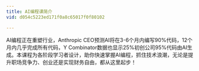 ```yaml
---
title: AI编程课简介
vid: d054c5223ed171f0a8c65017f0f80102

---
```

AI编程正在重塑行业，Anthropic CEO预测AI将在3-6个月内编写90%代码，12个月内几乎完成所有代码，Y Combinator数据也显示25%初创公司95%代码由AI生成。本课程为各阶段学习者设计，助你快速掌握AI编程，抓住技术浪潮，无论是提升职场竞争力、创业还是实现财务自由，都从这里起步！

